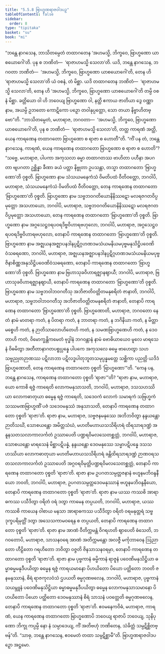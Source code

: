 ```yaml
---
title: "5.5.8 ဗြာဟ္မဏရာဇဝါဒပဉှ"
tableOfContents: false
sidebar:
  order: 8
type: "tipitaka"
basket: "su"
book: "mi"
---
```



<DynamicBreadcrumb />

<Division number="167" book="mi" e="ch" v="28">

<Paragraph number="996" book="mi">
“ဘန္တေ နာဂသေန, ဘာသိတမ္ပေတံ တထာဂတေန ‘အဟမသ္မိ, ဘိက္ခဝေ, ဗြာဟ္မဏော ယာစယောဂေါ’တိ. ပုန စ ဘဏိတံ—  ‘ရာဇာဟမသ္မိ သေလာ’တိ. ယဒိ, ဘန္တေ နာဂသေန, ဘဂဝတာ ဘဏိတံ—  ‘အဟမသ္မိ, ဘိက္ခဝေ, ဗြာဟ္မဏော ယာစယောဂေါ’တိ, တေန ဟိ ‘ရာဇာဟမသ္မိ သေလာ’တိ ယံ ဝစနံ, တံ မိစ္ဆာ. ယဒိ တထာဂတေန ဘဏိတံ—  ‘ရာဇာဟမသ္မိ သေလာ’တိ, တေန ဟိ ‘အဟမသ္မိ, ဘိက္ခဝေ, ဗြာဟ္မဏော ယာစယောဂေါ’တိ တမ္ပိ ဝစနံ မိစ္ဆာ. ခတ္တိယော ဝါ ဟိ ဘဝေယျ ဗြာဟ္မဏော ဝါ, နတ္ထိ ဧကာယ ဇာတိယာ ဒွေ ဝဏ္ဏာ နာမ, အယမ္ပိ ဥဘတော ကောဋိကော ပဉှော တဝါနုပ္ပတ္တော, သော တယာ နိဗ္ဗာဟိတဗ္ဗော”တိ.
</Paragraph>

<Paragraph number="997" book="mi">
“ဘာသိတမ္ပေတံ, မဟာရာဇ, ဘဂဝတာ—  ‘အဟမသ္မိ, ဘိက္ခဝေ, ဗြာဟ္မဏော ယာစယောဂေါ’တိ, ပုန စ ဘဏိတံ—  ‘ရာဇာဟမသ္မိ သေလာ’တိ, တတ္ထ ကာရဏံ အတ္ထိ, ယေန ကာရဏေန တထာဂတော ဗြာဟ္မဏော စ ရာဇာ စ ဟောတီ”တိ.
</Paragraph>

<Paragraph number="998" book="mi">
“ကိံ ပန တံ, ဘန္တေ နာဂသေန, ကာရဏံ, ယေန ကာရဏေန တထာဂတော ဗြာဟ္မဏော စ ရာဇာ စ ဟောတိ”? “သဗ္ဗေ, မဟာရာဇ, ပါပကာ အကုသလာ ဓမ္မာ တထာဂတဿ ဗာဟိတာ ပဟီနာ အပဂတာ ဗျပဂတာ ဥစ္ဆိန္နာ ခီဏာ ခယံ ပတ္တာ နိဗ္ဗုတာ ဥပသန္တာ, တသ္မာ တထာဂတော ‘ဗြာဟ္မဏော’တိ ဝုစ္စတိ.
</Paragraph>

<Paragraph number="999" book="mi">
ဗြာဟ္မဏော နာမ သံသယမနေကံသံ ဝိမတိပထံ ဝီတိဝတ္တော, ဘဂဝါပိ, မဟာရာဇ, သံသယမနေကံသံ ဝိမတိပထံ ဝီတိဝတ္တော, တေန ကာရဏေန တထာဂတော ‘ဗြာဟ္မဏော’တိ ဝုစ္စတိ.
</Paragraph>

<Paragraph number="1000" book="mi">
ဗြာဟ္မဏော နာမ သဗ္ဗဘဝဂတိယောနိနိဿဋော မလရဇဂတဝိပ္ပမုတ္တော အသဟာယော, ဘဂဝါပိ, မဟာရာဇ, သဗ္ဗဘဝဂတိယောနိနိဿဋော မလရဇဂတဝိပ္ပမုတ္တော အသဟာယော, တေန ကာရဏေန တထာဂတော ‘ဗြာဟ္မဏော’တိ ဝုစ္စတိ.
</Paragraph>

<Paragraph number="1001" book="mi">
ဗြာဟ္မဏော နာမ အဂ္ဂသေဋ္ဌဝရပဝရဒိဗ္ဗဝိဟာရဗဟုလော, ဘဂဝါပိ, မဟာရာဇ, အဂ္ဂသေဋ္ဌဝရပဝရဒိဗ္ဗဝိဟာရဗဟုလော, တေနာပိ ကာရဏေန တထာဂတော ‘ဗြာဟ္မဏော’တိ ဝုစ္စတိ.
</Paragraph>

<Paragraph number="1002" book="mi">
ဗြာဟ္မဏော နာမ အဇ္ဈယနအဇ္ဈာပနဒါနပ္ပဋိဂ္ဂဟဏဒမသံယမနိယမပုဗ္ဗမနုသိဋ္ဌိပဝေဏိဝံသဓရဏော, ဘဂဝါပိ, မဟာရာဇ, အဇ္ဈယနအဇ္ဈာပနဒါနပ္ပဋိဂ္ဂဟဏဒမသံယမနိယမပုဗ္ဗဇိနာစိဏ္ဏအနုသိဋ္ဌိပဝေဏိဝံသဓရဏော, တေနာပိ ကာရဏေန တထာဂတော ‘ဗြာဟ္မဏော’တိ ဝုစ္စတိ.
</Paragraph>

<Paragraph number="1003" book="mi">
ဗြာဟ္မဏော နာမ ဗြဟာသုခဝိဟာရဇ္ဈာနဈာယီ; ဘဂဝါပိ, မဟာရာဇ, ဗြဟာသုခဝိဟာရဇ္ဈာနဈာယီ, တေနာပိ ကာရဏေန တထာဂတော ‘ဗြာဟ္မဏော’တိ ဝုစ္စတိ.
</Paragraph>

<Paragraph number="1004" book="mi">
ဗြာဟ္မဏော နာမ သဗ္ဗဘဝါဘဝဂတီသု အဘိဇာတိဝတ္တိတမနုစရိတံ ဇာနာတိ, ဘဂဝါပိ, မဟာရာဇ, သဗ္ဗဘဝါဘဝဂတီသု အဘိဇာတိဝတ္တိတမနုစရိတံ ဇာနာတိ, တေနာပိ ကာရဏေန တထာဂတော ‘ဗြာဟ္မဏော’တိ ဝုစ္စတိ.
</Paragraph>

<Paragraph number="1005" book="mi">
ဗြာဟ္မဏောတိ, မဟာရာဇ, ဘဂဝတော နေတံ နာမံ မာတရာ ကတံ, န ပိတရာ ကတံ, န ဘာတရာ ကတံ, န ဘဂိနိယာ ကတံ, န မိတ္တာမစ္စေဟိ ကတံ, န ဉာတိသာလောဟိတေဟိ ကတံ, န သမဏဗြာဟ္မဏေဟိ ကတံ, န ဒေဝတာဟိ ကတံ, ဝိမောက္ခန္တိကမေတံ ဗုဒ္ဓါနံ ဘဂဝန္တာနံ နာမံ ဗောဓိယာယေဝ မူလေ မာရသေနံ ဝိဓမိတွာ အတီတာနာဂတပစ္စုပ္ပန္နေ ပါပကေ အကုသလေ ဓမ္မေ ဗာဟေတွာ သဟ သဗ္ဗညုတဉာဏဿ ပဋိလာဘာ ပဋိလဒ္ဓပါတုဘူတသမုပ္ပန္နမတ္တေ သစ္ဆိကာ ပညတ္တိ ယဒိဒံ ဗြာဟ္မဏောတိ, တေန ကာရဏေန တထာဂတော ဝုစ္စတိ ‘ဗြာဟ္မဏော’”တိ.
</Paragraph>

<Paragraph number="1006" book="mi">
“ကေန ပန, ဘန္တေ နာဂသေန, ကာရဏေန တထာဂတော ဝုစ္စတိ ‘ရာဇာ’”တိ? “ရာဇာ နာမ, မဟာရာဇ, ယော ကောစိ ရဇ္ဇံ ကာရေတိ လောကမနုသာသတိ, ဘဂဝါပိ, မဟာရာဇ, ဒသသဟဿိယာ လောကဓာတုယာ ဓမ္မေန ရဇ္ဇံ ကာရေတိ, သဒေဝကံ လောကံ သမာရကံ သဗြဟ္မကံ သဿမဏဗြာဟ္မဏိံ ပဇံ သဒေဝမနုဿံ အနုသာသတိ, တေနာပိ ကာရဏေန တထာဂတော ဝုစ္စတိ ‘ရာဇာ’တိ.
</Paragraph>

<Paragraph number="1007" book="mi">
ရာဇာ နာမ, မဟာရာဇ, သဗ္ဗဇနမနုဿေ အဘိဘဝိတွာ နန္ဒယန္တော ဉာတိသင်္ဃံ, သောစယန္တော အမိတ္တသံဃံ, မဟတိမဟာယသသိရိဟရံ ထိရသာရဒဏ္ဍံ အနူနသတသလာကာလင်္ကတံ ဥဿာပေတိ ပဏ္ဍရဝိမလသေတစ္ဆတ္တံ, ဘဂဝါပိ, မဟာရာဇ, သောစယန္တော မာရသေနံ မိစ္ဆာပဋိပန္နံ, နန္ဒယန္တော ဒေဝမနုဿေ သမ္မာပဋိပန္နေ ဒသသဟဿိယာ လောကဓာတုယာ မဟတိမဟာယသသိရိဟရံ ခန္တိထိရသာရဒဏ္ဍံ ဉာဏဝရသတသလာကာလင်္ကတံ ဥဿာပေတိ အဂ္ဂဝရဝိမုတ္တိပဏ္ဍရဝိမလသေတစ္ဆတ္တံ, တေနာပိ ကာရဏေန တထာဂတော ဝုစ္စတိ ‘ရာဇာ’တိ.
</Paragraph>

<Paragraph number="1008" book="mi">
ရာဇာ နာမ ဥပဂတသမ္ပတ္တဇနာနံ ဗဟူနမဘိဝန္ဒနီယော ဘဝတိ, ဘဂဝါပိ, မဟာရာဇ, ဥပဂတသမ္ပတ္တဒေဝမနုဿာနံ ဗဟူနမဘိဝန္ဒနီယော, တေနာပိ ကာရဏေန တထာဂတော ဝုစ္စတိ ‘ရာဇာ’တိ.
</Paragraph>

<Paragraph number="1009" book="mi">
ရာဇာ နာမ ယဿ ကဿစိ အာရာဓကဿ ပသီဒိတွာ ဝရိတံ ဝရံ ဒတွာ ကာမေန တပ္ပယတိ, ဘဂဝါပိ, မဟာရာဇ, ယဿ ကဿစိ ကာယေန ဝါစာယ မနသာ အာရာဓကဿ ပသီဒိတွာ ဝရိတံ ဝရမနုတ္တရံ သဗ္ဗဒုက္ခပရိမုတ္တိံ ဒတွာ အသေသကာမဝရေန စ တပ္ပယတိ, တေနာပိ ကာရဏေန တထာဂတော ဝုစ္စတိ ‘ရာဇာ’တိ.
</Paragraph>

<Paragraph number="1010" book="mi">
ရာဇာ နာမ အာဏံ ဝီတိက္ကမန္တံ ဝိဂရဟတိ ဈာပေတိ ဓံသေတိ, ဘဂဝတောပိ, မဟာရာဇ, သာသနဝရေ အာဏံ အတိက္ကမန္တော အလဇ္ဇီ မင်္ကုဘာဝေန ဩညာတော ဟီဠိတော ဂရဟိတော ဘဝိတွာ ဝဇ္ဇတိ ဇိနသာသနဝရမှာ, တေနာပိ ကာရဏေန တထာဂတော ဝုစ္စတိ ‘ရာဇာ’တိ.
</Paragraph>

<Paragraph number="1011" book="mi">
ရာဇာ နာမ ပုဗ္ဗကာနံ ဓမ္မိကာနံ ရာဇူနံ ပဝေဏိမနုသိဋ္ဌိယာ ဓမ္မာဓမ္မမနုဒီပယိတွာ ဓမ္မေန ရဇ္ဇံ ကာရယမာနော ပိဟယိတော ပိယော ပတ္ထိတော ဘဝတိ ဇနမနုဿာနံ, စိရံ ရာဇကုလဝံသံ ဌပယတိ ဓမ္မဂုဏဗလေန, ဘဂဝါပိ, မဟာရာဇ, ပုဗ္ဗကာနံ သယမ္ဘူနံ ပဝေဏိမနုသိဋ္ဌိယာ ဓမ္မာဓမ္မမနုဒီပယိတွာ ဓမ္မေန လောကမနုသာသမာနော ပိဟယိတော ပိယော ပတ္ထိတော ဒေဝမနုဿာနံ စိရံ သာသနံ ပဝတ္တေတိ ဓမ္မဂုဏဗလေန, တေနာပိ ကာရဏေန တထာဂတော ဝုစ္စတိ ‘ရာဇာ’တိ. ဧဝမနေကဝိဓံ, မဟာရာဇ, ကာရဏံ, ယေန ကာရဏေန တထာဂတော ဗြာဟ္မဏောပိ ဘဝေယျ ရာဇာပိ ဘဝေယျ, သုနိပုဏော ဘိက္ခု ကပ္ပမ္ပိ နော နံ သမ္ပာဒေယျ, ကိံ အတိဗဟုံ ဘဏိတေန, သံခိတ္တံ သမ္ပဋိစ္ဆိတဗ္ဗန်”တိ. “သာဓု, ဘန္တေ နာဂသေန, ဧဝမေတံ တထာ သမ္ပဋိစ္ဆာမီ”တိ.

</Paragraph>
</Division>

<Paragraph number="1012" type="center" book="mi">
ဗြာဟ္မဏရာဇဝါဒပဉှော အဋ္ဌမော.
</Paragraph>